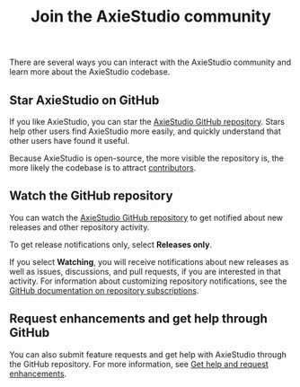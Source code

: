 ﻿---
title: Join the AxieStudio community
slug: /contributing-community
---

There are several ways you can interact with the AxieStudio community and learn more about the AxieStudio codebase.



## Star AxieStudio on GitHub

If you like AxieStudio, you can star the [AxieStudio GitHub repository](https://github.com/axiestudio/axiestudio).
Stars help other users find AxieStudio more easily, and quickly understand that other users have found it useful.

Because AxieStudio is open-source, the more visible the repository is, the more likely the codebase is to attract [contributors](/contributing-how-to-contribute).

## Watch the GitHub repository

You can watch the [AxieStudio GitHub repository](https://github.com/axiestudio/axiestudio) to get notified about new releases and other repository activity.

To get release notifications only, select **Releases only**.

If you select **Watching**, you will receive notifications about new releases as well as issues, discussions, and pull requests, if you are interested in that activity.
For information about customizing repository notifications, see the [GitHub documentation on repository subscriptions](https://docs.github.com/en/account-and-profile/managing-subscriptions-and-notifications-on-github/managing-subscriptions-for-activity-on-github/viewing-your-subscriptions).

## Request enhancements and get help through GitHub

You can also submit feature requests and get help with AxieStudio through the GitHub repository.
For more information, see [Get help and request enhancements](/contributing-github-issues).